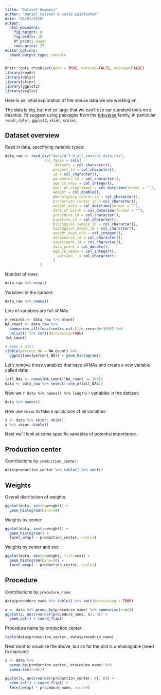 ```yaml
---
title: "Dataset Summary"
author: "Daniel Falster & Susie Zajitschek"
date: "06/07/2018"
output: 
  html_document:
    fig_height: 8
    fig_width: 10
    df_print: paged
    rows.print: 25
editor_options: 
  chunk_output_type: console
---
```


```r
knitr::opts_chunk$set(echo = TRUE, warning=FALSE, message=FALSE)
library(readr)
library(dplyr)
library(skimr)
library(ggplot2)
library(scales)
```

Here is an initial exploration of the mouse data we are working on. 

The data is big, but not so large that we can't use our standard tools on a desktop. I'd suggest using packages from the [tidyverse](https://www.tidyverse.org/) family, in particular `readr`, `dplyr`, `ggplot2`, `skimr`, `scales`.

##  Dataset overview

Read in data, specifying variable types:

```r
data_raw <- read_csv("data/dr7.0_all_control_data.csv", 
                  col_types = cols(
                      .default = col_character(),
                      project_id = col_character(),
                      id = col_character(),
                      parameter_id = col_character(),
                      age_in_days = col_integer(),
                      date_of_experiment = col_datetime(format = ""),
                      weight = col_double(),
                      phenotyping_center_id = col_character(),
                      production_center_id = col_character(),
                      weight_date = col_datetime(format = ""),
                      date_of_birth = col_datetime(format = ""),
                      procedure_id = col_character(),
                      pipeline_id = col_character(),
                      biological_sample_id = col_character(),
                      biological_model_id = col_character(),
                      weight_days_old = col_integer(),
                      datasource_id = col_character(),
                      experiment_id = col_character(),
                      data_point = col_double(),
                      age_in_weeks = col_integer(),
                      `_version_` = col_character()
                      )
                )
```


Number of rows:

```r
data_raw %>% nrow()
```

Variables in the dataset:

```r
data_raw %>% names()
```

Lots of variables are full of NAs

```r
n_records <- data_raw %>% nrow()
NA_count <- data_raw %>%
  summarise_all(funs(sum(is.na(.))/n_records*100)) %>% 
  unlist() %>% sort(decreasing=TRUE)
(NA_count)

# make a plot
tibble(percent_NA = NA_count) %>% 
  ggplot(aes(percent_NA)) + geom_histogram()
```  

Let's remove those variables that have all NAs and create a new variable called data:

```r
(all_NAs <- names(NA_count)[NA_count == 100])
data <- data_raw %>% select(-one_of(all_NAs))
```

Now we `r data %>% names() %>% length()` variables in the dataset:

```r
data %>% names()
```

Now use `skimr` to take a quick look of all variables:

```r
x <- data %>% skimr::skim()
x %>% skimr::kable()
```

Next we'll look at some specific variables of potential importance.

## Production center

Contributions by `production_center`:
```r
data$production_center %>% table() %>% sort()
```

## Weights

Overall distribution of weights:
```r
ggplot(data, aes(x=weight)) + 
  geom_histogram(bins=50)
```

Weights by center:
```r
ggplot(data, aes(x=weight)) + 
  geom_histogram() + 
  facet_wrap( ~ production_center, ncol=1)
```

Weights by center and sex:
```r
ggplot(data, aes(x=weight, fill=sex)) + 
  geom_histogram(bins=50) + 
  facet_wrap( ~ production_center, ncol=1)
```

## Procedure

Contributions by `procedure_name`:

```r
data$procedure_name %>% table() %>% sort(decreasing = TRUE)

x <- data %>% group_by(procedure_name) %>% summarise(n=n())
ggplot(x, aes(reorder(procedure_name, n), n)) +
  geom_col() + coord_flip()
```

Procedure name by production center:

```r
table(data$production_center, data$procedure_name)
```


Next want to visualise the above, but so far the plot is unmanagable (need to improve):

```r

x <- data %>% 
  group_by(production_center, procedure_name) %>% 
  summarise(n=n())

ggplot(x, aes(reorder(production_center, n), n)) +
  geom_col() + coord_flip() +
  facet_wrap( ~ procedure_name, ncol=4)
```

